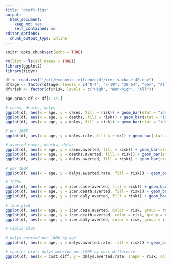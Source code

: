 ```yaml
---
title: "draft-figs"
output: 
  html_document: 
    keep_md: yes
    self_contained: no
editor_options: 
  chunk_output_type: inline
---
```


```r
knitr::opts_chunk$set(echo = TRUE)
```

```r
rm(list = ls(all.names = TRUE))
library(ggplot2)
library(tidyr)
```

```r
df <- read.csv("~/git/economic-influenza/df/icer-vaxbase-40.csv")
df$age <- factor(df$age, levels = c("0-4", "5-19", "20-64", "65+", "All"))
df$risk <- factor(df$risk, levels = c("High", "Non-high", "All"))

age_group_df <- df[1:12,]
```

```r
# cases, deaths, dalys
ggplot(df, aes(x = age, y = cases, fill = risk)) + geom_bar(stat = "identity", position = "stack")
ggplot(df, aes(x = age, y = deaths, fill = risk)) + geom_bar(stat = "identity", position = "stack")
ggplot(df, aes(x = age, y = dalys, fill = risk)) + geom_bar(stat = "identity", position = "stack")

# per 100K
ggplot(df, aes(x = age, y = dalys.rate, fill = risk)) + geom_bar(stat = "identity", position = "stack")
```

```r
# averted cases, deaths, dalys
ggplot(df, aes(x = age, y = cases.averted, fill = risk)) + geom_bar(stat = "identity", position = "stack")
ggplot(df, aes(x = age, y = deaths.averted, fill = risk)) + geom_bar(stat = "identity", position = "stack")
ggplot(df, aes(x = age, y = dalys.averted, fill = risk)) + geom_bar(stat = "identity", position = "stack")

# per 100K
ggplot(df, aes(x = age, y = dalys.averted.rate, fill = risk)) + geom_bar(stat = "identity", position = "stack")
```

```r
# ICERs
ggplot(df, aes(x = age, y = icer.case.averted, fill = risk)) + geom_bar(stat = "identity", position = "dodge")
ggplot(df, aes(x = age, y = icer.death.averted, fill = risk)) + geom_bar(stat = "identity", position = "dodge")
ggplot(df, aes(x = age, y = icer.daly.averted, fill = risk)) + geom_bar(stat = "identity", position = "dodge")

# line plot
ggplot(df, aes(x = age, y = icer.case.averted, color = risk, group = risk)) + geom_point() + geom_line(linetype = "dotted")
ggplot(df, aes(x = age, y = icer.death.averted, color = risk, group = risk)) + geom_point() + geom_line(linetype = "dotted")
ggplot(df, aes(x = age, y = icer.daly.averted, color = risk, group = risk)) + geom_point() + geom_line(linetype = "dotted")
```

```r
# violin plot

# dalys averted per 100K by age
ggplot(df, aes(x = age, y = dalys.averted.rate, fill = risk)) + geom_bar(stat = "identity", position = "dodge")

# scatter plot: dalys averted per 100K by cost difference
ggplot(df, aes(x = cost.diff, y = dalys.averted.rate, shape = risk, color = age)) + geom_point()
```
